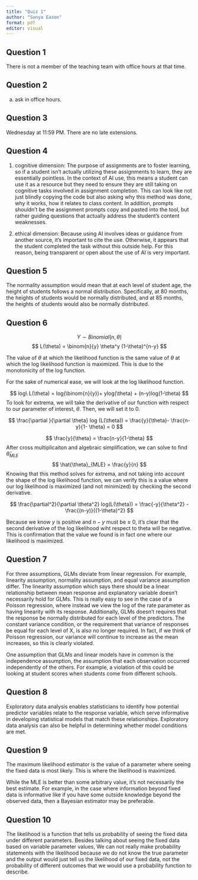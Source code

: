 ```yaml
---
title: "Quiz 1"
author: "Sonya Eason"
format: pdf
editor: visual
---
```


## Question 1

There is not a member of the teaching team with office hours at that time. 

## Question 2

a) ask in office hours.

## Question 3

Wednesday at 11:59 PM. There are no late extensions.

## Question 4

1) cognitive dimension: The purpose of assignments are to foster learning, so if a student isn't actually utilizing these assignments to learn, they are essentially pointless. In the context of AI use, this means a student can use it as a resource but they need to ensure they are still taking on cognitive tasks involved in assignment completion. This can look like not just blindly copying the code but also asking why this method was done, why it works, how it relates to class content. In addition, prompts shouldn't be the assignment prompts copy and pasted into the tool, but rather guiding questions that actually address the student's content weaknesses. 

2) ethical dimension: Because using AI involves ideas or guidance from another source, it's important to cite the use. Otherwise, it appears that the student completed the task without this outside help. For this reason, being transparent or open about the use of AI is very important. 

## Question 5

The normality assumption would mean that at each level of student age, the height of students follows a normal distribution. Specifically, at 80 months, the heights of students would be normally distributed, and at 85 months, the heights of students would also be normally distributed. 

## Question 6

$$
Y \sim Binomial(n,\theta)
$$
$$
L(\theta) = \binom{n}{y} \theta^y (1-\theta)^{n-y}
$$

The value of $\theta$ at which the likelihood function is the same value of $\theta$ at which the log likelihood function is maximized. This is due to the monotonicity of the log function.

For the sake of numerical ease, we will look at the log likelihood function. 

$$
log\  L(\theta) = log(\binom{n}{y})+ ylog(\theta) + (n-y)log(1-\theta)
$$
To look for extrema, we will take the derivative of our function with respect to our parameter of interest, $\theta$. Then, we will set it to 0. 

$$
\frac{\partial }{\partial \theta} log (L(\theta)) = \frac{y}{\theta}- \frac{n-y}{1- \theta} = 0
$$

$$
\frac{y}{\theta} = \frac{n-y}{1-\theta}
$$
After cross multiplicaiton and algebraic simplification, we can solve to find $\hat{\theta}_{MLE}$
$$
\hat{\theta}_{MLE} = \frac{y}{n}
$$
Knowing that this method solves for extrema, and not taking into account the shape of the log likelihood function, we can verify this is a value where our log likelihood is maximized (and not minimized) by checking the second derivative. 


$$
\frac{\partial^2}{\partial \theta^2} log(L(\theta)) = \frac{-y}{\theta^2} - \frac{(n-y)}{(1-\theta)^2}
$$


Because we know $y$ is positive and $n-y$ must be $\geq$ 0, it's clear that the second derivative of the log likelihood wiht respect to theta will be negative. This is confirmation that the value we found is in fact one where our likelihood is maximized.

## Question 7

For three assumptions, GLMs deviate from linear regression. For example, linearity assumption, normality assumption, and equal variance assumption differ. The linearity assumption which says there should be a linear relationship between mean response and explanatory variable doesn't necessarily hold for GLMs. This is really easy to see in the case of a Poisson regression, where instead we view the log of the rate parameter as having linearity with its response. Additionally, GLMs doesn't requires that the response be normally distributed for each level of the predictors. The constant variance condition, or the requirement that variance of responses be equal for each level of X, is also no longer required. In fact, if we think of Poisson regression, our variance will continue to increase as the mean increases, so this is clearly violated. 

One assumption that GLMs and linear models have in common is the independence assumption, the assumption that each observation occurred independently of the others. For example, a violation of this could be looking at student scores when students come from different schools. 

## Question 8

Exploratory data analysis enables statisticians to identify how potential predictor variables relate to the response variable, which serve informative in developing statistical models that match these relationships. Exploratory data analysis can also be helpful in determining whether model conditions are met.

## Question 9

The maximum likelihood estimator is the value of a parameter where seeing the fixed data is most likely. This is where the likelihood is maximized. 

While the MLE is better than some arbitrary value, it's not necessarily the best estimate. For example, in the case where information beyond fixed data is informative like if you have some outside knowledge beyond the observed data, then a Bayesian estimator may be preferable. 

## Question 10

The likelihood is a function that tells us probability of seeing the fixed data under different parameters. Besides talking about seeing the fixed data based on variable parameter values, We can not really make probability statements with the likelihood because we do not know the true parameter and the output would just tell us the likelihood of our fixed data, not the probability of different outcomes that we would use a probability function to describe. 

